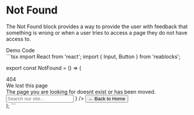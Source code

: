 
<Meta title="Blocks/Foundation/Not Found" />

# Not Found
The Not Found block provides a way to provide the user with feedback that something is wrong
or when a user tries to access a page they do not have access to.

<Unstyled>
  <Tabs direction="rtl">
    <TabList>
      <Tab className="light:text-white">
        Demo
      </Tab>
      <Tab className="light:text-white">
        Code
      </Tab>
    </TabList>
    <TabPanel>
      <div className="flex flex-col border justify-center items-center min-h-[840px] border-gray-700 light:bg-white light:text-black">
        <NotFound />
      </div>
    </TabPanel>
    <TabPanel>
```tsx
import React from 'react';
import { Input, Button } from 'reablocks';

export const NotFound = () => (
  <div className="flex flex-row justify-center w-full relative">
    <div className="text-center">
      <div className="absolute top-[-100%] left-0 z-0 w-full text-center text-transparent bg-clip-text text-[400px] opacity-30 bg-gradient-to-r from-waterloo to-charade">
        404
      </div>
      <div className="text-surface-content z-10 relative font-bold !text-5xl">
        We lost this page
      </div>
      <div className="text-surface-content opacity-80 pb-10 z-10 relative">
        The page you are looking for doesnt exist or has been moved.
      </div>
      <Input
        placeholder="Search our site..."
        fullWidth
        className="z-10"
        start={
          <svg
            xmlns="http://www.w3.org/2000/svg"
            width="16"
            height="16"
            fill="none"
          >
            <g clip-path="url(#a)">
              <path
                fill="#242433"
                d="M10.503 9.503h-.526l-.187-.18a4.314 4.314 0 0 0 1.047-2.82 4.333 4.333 0 1 0-4.334 4.334c1.074 0 2.06-.394 2.82-1.047l.18.187v.526l3.334 3.327.993-.993-3.327-3.334Zm-4 0c-1.66 0-3-1.34-3-3s1.34-3 3-3 3 1.34 3 3-1.34 3-3 3Z"
              />
            </g>
            <defs>
              <clipPath id="a">
                <path fill="#fff" d="M0 0h16v16H0z" />
              </clipPath>
            </defs>
          </svg>
        }
      />
      <Button color="primary" className="mt-10 z-10 mx-auto relative rounded-sm px-4 py-2 flex items-center gap-2 self-stretch !text-lg bg-button-gradient hover:bg-button-gradient-hover focus:bg-button-gradient-focus focus:outline-none transition-colors">
        ← Back to Home
      </Button>
    </div>
  </div>
);
```
    </TabPanel>
  </Tabs>
</Unstyled>
